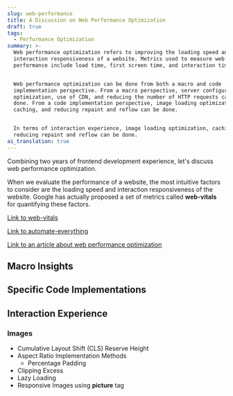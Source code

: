 ```yaml
---
slug: web-performance
title: A Discussion on Web Performance Optimization
draft: true
tags:
  - Performance Optimization
summary: >-
  Web performance optimization refers to improving the loading speed and
  interaction responsiveness of a website. Metrics used to measure web
  performance include load time, first screen time, and interaction time.


  Web performance optimization can be done from both a macro and code
  implementation perspective. From a macro perspective, server configuration
  optimization, use of CDN, and reducing the number of HTTP requests can be
  done. From a code implementation perspective, image loading optimization,
  caching, and reducing repaint and reflow can be done.


  In terms of interaction experience, image loading optimization, caching, and
  reducing repaint and reflow can be done.
ai_translation: true
---
```


Combining two years of frontend development experience, let's discuss web performance optimization.

<!--truncate-->

When we evaluate the performance of a website, the most intuitive factors to consider are the loading speed and interaction responsiveness of the website. Google has actually proposed a set of metrics called **web-vitals** for quantifying these factors.

[Link to web-vitals](https://woai3c.github.io/introduction-to-front-end-engineering/08.html#%E6%80%A7%E8%83%BD%E4%BC%98%E5%8C%96%E5%88%86%E7%B1%BB)

[Link to automate-everything](https://github.com/azl397985856/automate-everything/blob/master/docs/chapter4.md)

[Link to an article about web performance optimization](https://www.cnblogs.com/xianyulaodi/p/5755079.html)

## Macro Insights

## Specific Code Implementations

## Interaction Experience

### Images

- Cumulative Layout Shift (CLS) Reserve Height
- Aspect Ratio Implementation Methods
  - Percentage Padding
- Clipping Excess
- Lazy Loading
- Responsive Images using **picture** tag
